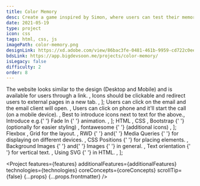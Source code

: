 ```yaml
---
title: Color Memory
desc: Create a game inspired by Simon, where users can test their memory skills.
date: 2021-05-19
type: project
icon: css
tags: html, css, js
imagePath: color-memory.png
designLink: https://xd.adobe.com/view/86bac3fe-0481-461b-9959-cd722c0eedb8-d3e9/
bdsLink: https://app.bigdevsoon.me/projects/color-memory/
isLegacy: false
difficulty: 2
order: 8
---
```




  <Text size="small">
    The website looks similar to the design (Desktop and Mobile) and is
    available for users through a link.
  </Text>,
  <Text size="small">
    Icons should be clickable and redirect users to external pages in a new tab.
  </Text>,
];

  <Text size="small">
    Users can click on the email and the email client will open.
  </Text>,
  <Text size="small">
    Users can click on phone and it'll start the call (on a mobile device).
  </Text>,
  <Text size="small">Best to introduce icons next to text for the above.</Text>,
  <Text size="small">
    Introduce e.g.{' '}
    <Link size="small" href="https://www.w3schools.com/w3css/w3css_animate.asp">
      Fade In
    </Link>{' '}
    animation.
  </Text>,
];

  <Text size="small">
    <Link size="small" href="https://www.w3schools.com/html/">
      HTML
    </Link>
  </Text>,
  <Text size="small">
    <Link size="small" href="https://www.w3schools.com/css/">
      CSS
    </Link>
  </Text>,
  <Text size="small">
    <Link size="small" href="https://getbootstrap.com/">
      Bootstrap
    </Link>{' '}
    (optionally for easier styling)
  </Text>,
  <Text size="small">
    <Link size="small" href="https://fontawesome.com/">
      fontawesome
    </Link>{' '}
    (additional icons)
  </Text>,
];

  <Text size="small">
    <Link
      size="small"
      href="https://css-tricks.com/snippets/css/a-guide-to-flexbox/"
    >
      Flexbox
    </Link>
    , <Link
      size="small"
      href="https://css-tricks.com/snippets/css/complete-guide-grid/"
    >
      Grid
    </Link> for the layout.
  </Text>,
  <Text size="small">
    <Link
      size="small"
      href="https://www.w3schools.com/html/html_responsive.asp"
    >
      RWD
    </Link>{' '}
    and{' '}
    <Link
      size="small"
      href="https://www.w3schools.com/css/css_rwd_mediaqueries.asp"
    >
      Media Queries
    </Link>{' '}
    for displaying on different devices.
  </Text>,
  <Text size="small">
    <Link size="small" href="https://www.w3schools.com/css/css_positioning.asp">
      CSS Positions
    </Link>{' '}
    for placing elements.
  </Text>,
  <Text size="small">
    <Link
      size="small"
      href="https://www.w3schools.com/html/html_images_background.asp"
    >
      Background Images
    </Link>{' '}
    and{' '}
    <Link size="small" href="https://www.w3schools.com/css/css3_images.asp">
      Images
    </Link>{' '}
    in general.
  </Text>,
  <Text size="small">
    <Link
      size="small"
      href="https://developer.mozilla.org/en-US/docs/Web/CSS/text-orientation"
    >
      Text orientation
    </Link>{' '}
    for vertical text.
  </Text>,
  <Text size="small">
    <Link size="small" href="https://css-tricks.com/using-svg/">
      Using SVG
    </Link>{' '}
    in HTML.
  </Text>,
];

<Project
  features={features}
  additionalFeatures={additionalFeatures}
  technologies={technologies}
  coreConcepts={coreConcepts}
  scrollTip={false}
  {...props}
  {...props.frontmatter}
/>
